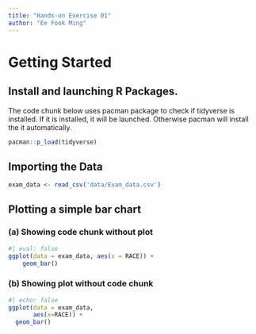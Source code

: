 ```yaml
---
title: "Hands-on Exercise 01"
author: "Ee Fook Ming"
---
```


# Getting Started

## Install and launching R Packages.

The code chunk below uses pacman package to check if tidyverse is installed. If it is installed, it will be launched. Otherwise pacman will install the it automatically.

```r
pacman::p_load(tidyverse)

```

## Importing the Data

```r

exam_data <- read_csv('data/Exam_data.csv')

```

## Plotting a simple bar chart

### (a) Showing code chunk without plot


```r
#| eval: false
ggplot(data = exam_data, aes(x = RACE)) + 
    geom_bar()
```


### (b) Showing plot without code chunk

```r
#| echo: false
ggplot(data = exam_data,
       aes(x=RACE)) +
  geom_bar()
```


